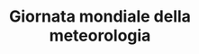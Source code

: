 ---
title: "Giornata mondiale della meteorologia"
description: "La Giornata Mondiale della Meteorologia, il 23 marzo, sensibilizza sull'importanza della meteorologia nella previsione dei fenomeni atmosferici e nella gestione dei cambiamenti climatici.

Nei Monti Lepini, questa giornata può essere valorizzata con attività educative e studi sul microclima locale, fondamentali per la tutela dell’ambiente e la sicurezza del territorio, coinvolgendo scuole ed esperti del settore."
---